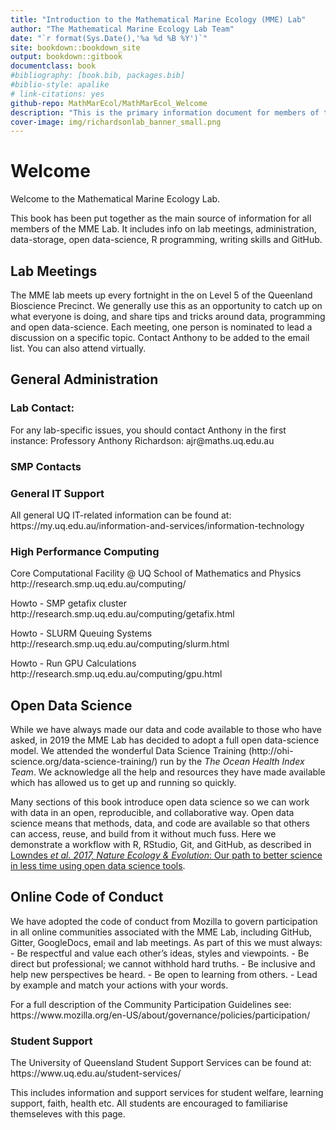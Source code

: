 ```yaml
--- 
title: "Introduction to the Mathematical Marine Ecology (MME) Lab"
author: "The Mathematical Marine Ecology Lab Team"
date: "`r format(Sys.Date(),'%a %d %B %Y')`"
site: bookdown::bookdown_site
output: bookdown::gitbook
documentclass: book
#bibliography: [book.bib, packages.bib]
#biblio-style: apalike
# link-citations: yes
github-repo: MathMarEcol/MathMarEcol_Welcome
description: "This is the primary information document for members of the MME Lab."
cover-image: img/richardsonlab_banner_small.png
---
```

<!-- Gitbook info is here -->
<!-- https://bookdown.org/yihui/bookdown/html.html -->
<!-- ![](img/richardsonlab_banner_small.png) -->

# Welcome {#welcome}

Welcome to the Mathematical Marine Ecology Lab. 

This book has been put together as the main source of information for all members of the MME Lab. It includes info on lab meetings, administration, data-storage, open data-science, R programming, writing skills and GitHub. 

## Lab Meetings

The MME lab meets up every fortnight in the on Level 5 of the Queenland Bioscience Precinct. We generally use this as an opportunity to catch up on what everyone is doing, and share tips and tricks around data, programming and open data-science. Each meeting, one person is nominated to lead a discussion on a specific topic. Contact Anthony to be added to the email list. You can also attend virtually.

## General Administration

### Lab Contact:
For any lab-specific issues, you should contact Anthony in the first instance:
Professory Anthony Richardson: ajr@maths.uq.edu.au

### SMP Contacts

### General IT Support
All general UQ IT-related information can be found at:
https://my.uq.edu.au/information-and-services/information-technology

### High Performance Computing

Core Computational Facility @ UQ School of Mathematics and Physics
http://research.smp.uq.edu.au/computing/

Howto - SMP getafix cluster
http://research.smp.uq.edu.au/computing/getafix.html

Howto - SLURM Queuing Systems
http://research.smp.uq.edu.au/computing/slurm.html

Howto - Run GPU Calculations
http://research.smp.uq.edu.au/computing/gpu.html


## Open Data Science

While we have always made our data and code available to those who have asked, in 2019 the MME Lab has decided to adopt a full open data-science model. We attended the wonderful Data Science Training (http://ohi-science.org/data-science-training/) run by the _The Ocean Health Index Team_. We acknowledge all the help and resources they have made available which has allowed us to get up and running so quickly.

Many sections of this book introduce open data science so we can work with data in an open, reproducible, and collaborative way. Open data science means that methods, data, and code are available so that others can access, reuse, and build from it without much fuss. Here we demonstrate a workflow with R, RStudio, Git, and GitHub, as described in [Lowndes *et al. 2017, Nature Ecology & Evolution*: Our path to better science in less time using open data science tools](https://www.nature.com/articles/s41559-017-0160).


## Online Code of Conduct

We have adopted the code of conduct from Mozilla to govern participation in all online communities associated with the MME Lab, including GitHub, Gitter, GoogleDocs, email and lab meetings. 
As part of this we must always:
- Be respectful and value each other’s ideas, styles and viewpoints.
- Be direct but professional; we cannot withhold hard truths.
- Be inclusive and help new perspectives be heard.
- Be open to learning from others.
- Lead by example and match your actions with your words.

For a full description of the Community Participation Guidelines see:  https://www.mozilla.org/en-US/about/governance/policies/participation/



### Student Support

The University of Queensland Student Support Services can be found at: https://www.uq.edu.au/student-services/

This includes information and support services for student welfare, learning support, faith, health etc. All students are encouraged to familiarise themseleves with this page.

<!-- NOTES FORM OUR CHAT -->
<!-- 13:07 -->
<!-- Guest -->

<!-- bookdown -->
<!-- 13:19 -->
<!-- Guest -->

<!-- https://github.com/MathMarEcol/MathMarEcol_Welcome/issues/2 -->
<!-- 13:29 -->
<!-- Guest -->

<!-- Ask SMP for a mathmarecol folder on getafix -->
<!-- /data/mathmarecol -->
<!-- 13:31 -->
<!-- Guest -->

<!-- Raw -> someone else hosts -->
<!-- regridded -> unique to us, but still static -->
<!-- work in progress data -> each person generates versions -->
<!-- 13:43 -->
<!-- Guest -->

<!-- Static data should be in a central place -->
<!-- subsets can be local/dropbox -->
<!-- 13:44 -->
<!-- Guest -->

<!-- Was, ALL DROPBOX -->
<!-- now, some in dropbox, some in getafix, some in github -->
<!-- 13:46 -->
<!-- Guest -->

<!-- Data - Getafix -->
<!-- Code -Github -->
<!-- Collaboration - ? -->
<!-- Pubication - ? -->
<!-- In Progress - ? -->
<!-- 13:49 -->
<!-- Guest -->

<!-- https://github.com/OSGeo/proj-datumgrid -->

<!-- OSGeo/proj-datumgrid -->

<!-- GitHub -->
<!-- https://git-lfs.github.com/ -->

<!-- Git Large File Storage -->

<!-- Git Large File Storage -->
<!-- Say something nice -->
<!-- Send -->